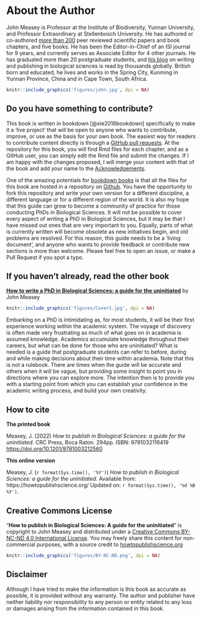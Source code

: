 # About the Author {- #author}

John Measey is Professor at the Institute of Biodiversity, Yunnan University, and Professor Extraordinary at Stellenbosch University. He has authored or co-authored [more than 200](https://orcid.org/0000-0001-9939-7615) peer reviewed scientific papers and book chapters, and five books. He has been the Editor-in-Chief of an ISI journal for 9 years, and currently serves as Associate Editor for 4 other journals. He has graduated more than 20 postgraduate students, and [his blog](john.measey.com/blog) on writing and publishing in biological sciences is read by thousands globally. British born and educated, he lives and works in the Spring City, Kunming in Yunnan Province, China and in Cape Town, South Africa.

```{r fig.align='right', out.width = '15%', echo=FALSE, include=identical(knitr:::pandoc_to(), 'html'), fig.link='http://john.measey.com/About-Me'}
knitr::include_graphics('figures/john.jpg', dpi = NA)
```


## Do you have something to contribute? {- #contribute}

This book is written in bookdown [@xie2016bookdown] specifically to make it a 'live project' that will be open to anyone who wants to contribute, improve, or use as the basis for your own book. The easiest way for readers to contribute content directly is through a [GitHub pull requests](https://help.github.com/articles/about-pull-requests/). At the repository for this book, you will find Rmd files for each chapter, and as a GitHub user, you can simply edit the Rmd file and submit the changes. If I am happy with the changes proposed, I will merge your content with that of the book and add your name to the [Acknowledgements](#acknowledge). 

One of the amazing potentials for [bookdown books](https://bookdown.org/) is that all the files for this book are hosted in a repository on [Github](https://github.com/johnmeasey/How-to-write-a-PhD-in-Biological-Sciences/tree/main). You have the opportunity to fork this repository and write your own version for a different discipline, a different language or for a different region of the world. It is also my hope that this guide can grow to become a community of practice for those conducting PhDs in Biological Sciences. It will not be possible to cover every aspect of writing a PhD in Biological Sciences, but it may be that I have missed out ones that are very important to you. Equally, parts of what is currently written will become obsolete as new initiatives begin, and old problems are resolved. For this reason, this guide needs to be a 'living document', and anyone who wants to provide feedback or contribute new sections is more than welcome. Please feel free to open an issue, or make a Pull Request if you spot a typo. 

## If you haven't already, read the other book {- #otherbook}

**[How to write a PhD in Biological Sciences: a guide for the uninitiated](http://www.howtowriteaphd.org/)** by John Measey 

```{r fig.align='left', out.width = '45%', echo=FALSE, include=identical(knitr:::pandoc_to(), 'html'), fig.link='http://www.howtowriteaphd.org'}
knitr::include_graphics('figures/Cover1.jpg', dpi = NA)
```

Embarking on a PhD is intimidating as, for most students, it will be their first experience working within the academic system. The voyage of discovery is often made very frustrating as much of what goes on in academia is assumed knowledge. Academics accumulate knowledge throughout their careers, but what can be done for those who are uninitiated? What is needed is a guide that postgraduate students can refer to before, during and while making decisions about their time within academia. Note that this is not a rulebook. There are times when the guide will be accurate and others when it will be vague, but providing some insight to point you in directions where you can explore more. The intention then is to provide you with a starting point from which you can establish your confidence in the academic writing process, and build your own creativity.

## How to cite {-}

**The printed book**

Measey, J. (2022) _How to publish in Biological Sciences: a guide for the uninitiated_. CRC Press, Boca Raton. 294pp. ISBN: 9781032116419  [https://doi.org/10.1201/9781003212560](https://doi.org/10.1201/9781003212560)

**This online version**

Measey, J. (`r format(Sys.time(), '%Y')`) _How to publish in Biological Sciences: a guide for the uninitiated_. Available from: https://howtopublishscience.org/ Updated on: `r format(Sys.time(), '%d %B %Y')`.


## Creative Commons License {-}
"**How to publish in Biological Sciences: A guide for the uninitiated**" is copyright to John Measey and distributed under a [Creative Commons BY-NC-ND 4.0 International License](https://creativecommons.org/licenses/by-nc-nd/4.0/). You may freely share this content for non-commercial purposes, with a source credit to [howtopublishscience.org](https://howtopublishscience.org/)

```{r fig.align='centre', out.width = '66%', echo=FALSE, include=identical(knitr:::pandoc_to(), 'html'), fig.link='https://creativecommons.org/licenses/by-nc-nd/4.0/'}
knitr::include_graphics('figures/BY-NC-ND.png', dpi = NA)
```



## Disclaimer {-}

Although I have tried to make the information is this book as accurate as possible, it is provided without any warranty. The author and publisher have neither liability nor responsibility to any person or entity related to any loss or damages arising from the information contained in this book.
